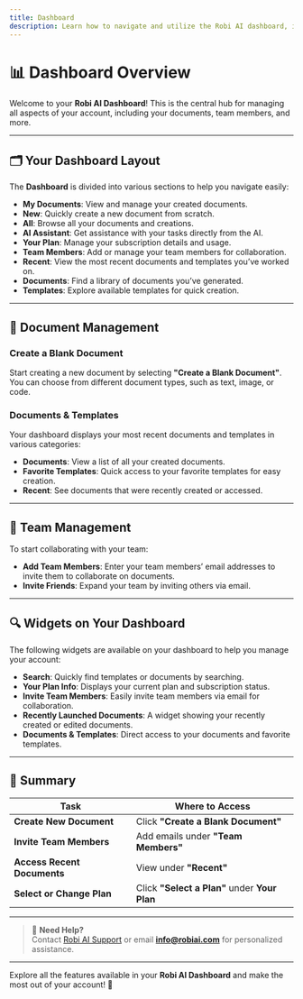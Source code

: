 ```yaml
---
title: Dashboard
description: Learn how to navigate and utilize the Robi AI dashboard, including subscription details, team management, and document management.
---
```


# 📊 Dashboard Overview

Welcome to your **Robi AI Dashboard**! This is the central hub for managing all aspects of your account, including your documents, team members, and more.

---

## 🗂️ Your Dashboard Layout

The **Dashboard** is divided into various sections to help you navigate easily:

- **My Documents**: View and manage your created documents.
- **New**: Quickly create a new document from scratch.
- **All**: Browse all your documents and creations.
- **AI Assistant**: Get assistance with your tasks directly from the AI.
- **Your Plan**: Manage your subscription details and usage.
- **Team Members**: Add or manage your team members for collaboration.
- **Recent**: View the most recent documents and templates you’ve worked on.
- **Documents**: Find a library of documents you’ve generated.
- **Templates**: Explore available templates for quick creation.

---

## 📑 Document Management

### Create a Blank Document

Start creating a new document by selecting **"Create a Blank Document"**. You can choose from different document types, such as text, image, or code.

### Documents & Templates

Your dashboard displays your most recent documents and templates in various categories:

- **Documents**: View a list of all your created documents.
- **Favorite Templates**: Quick access to your favorite templates for easy creation.
- **Recent**: See documents that were recently created or accessed.

---

## 👥 Team Management

To start collaborating with your team:

- **Add Team Members**: Enter your team members’ email addresses to invite them to collaborate on documents.
- **Invite Friends**: Expand your team by inviting others via email.

---

## 🔍 Widgets on Your Dashboard

The following widgets are available on your dashboard to help you manage your account:

- **Search**: Quickly find templates or documents by searching.
- **Your Plan Info**: Displays your current plan and subscription status.
- **Invite Team Members**: Easily invite team members via email for collaboration.
- **Recently Launched Documents**: A widget showing your recently created or edited documents.
- **Documents & Templates**: Direct access to your documents and favorite templates.

---

## 📝 Summary

| Task                        | Where to Access                                      |
|-----------------------------|-----------------------------------------------------|
| **Create New Document**      | Click **"Create a Blank Document"**                 |
| **Invite Team Members**      | Add emails under **"Team Members"**                 |
| **Access Recent Documents**  | View under **"Recent"**                             |
| **Select or Change Plan**    | Click **"Select a Plan"** under **Your Plan**       |

---

> 💬 **Need Help?**  
> Contact [Robi AI Support](https://robiai.com/contact) or email **info@robiai.com** for personalized assistance.

---

Explore all the features available in your **Robi AI Dashboard** and make the most out of your account! 🚀
